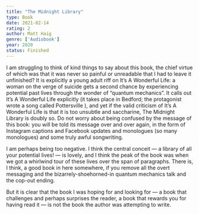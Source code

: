 ```yaml
---
title: "The Midnight Library"
type: Book
date: 2021-02-14
rating: 2
author: Matt Haig
genre: ['Audiobook']
year: 2020
status: Finished
---
```


I am struggling to think of kind things to say about this book, the chief virtue of which was that it was never so painful or unreadable that I had to leave it unfinished? It is explicitly a young adult riff on It’s A Wonderful Life: a woman on the verge of suicide gets a second chance by experiencing potential past lives through the wonder of “quantum mechanics”. It calls out It’s A Wonderful Life explicitly (it takes place in Bedford; the protagonist wrote a song called Pottersville ), and yet if the valid criticism of It’s A Wonderful Life is that it is too unsubtle and saccharine, The Midnight Library is doubly so. Do not worry about being confused by the message of this book: you will be told its message over and over again, in the form of Instagram captions and Facebook updates and monologues (so many monologues) and some truly awful songwriting.

I am perhaps being too negative. I think the central conceit — a library of all your potential lives! — is lovely, and I think the peak of the book was when we got a whirlwind tour of these lives over the span of paragraphs. There is, I think, a good book in here somewhere, if you remove all the overt messaging and the bizarrely-shoehorned-in quantum mechanics talk and the cop-out ending.

But it is clear that the book I was hoping for and looking for — a book that challenges and perhaps surprises the reader, a book that rewards you for having read it — is not the book the author was attempting to write.
